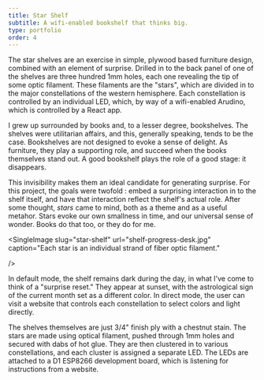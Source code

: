 ```yaml
---
title: Star Shelf
subtitle: A wifi-enabled bookshelf that thinks big.
type: portfolio
order: 4
---
```



The star shelves are an exercise in simple, plywood based furniture design, combined with an element of surprise. Drilled in to the back panel of one of the shelves are three hundred 1mm holes, each one revealing the tip of some optic filament. These filaments are the "stars", which are divided in to the major constellations of the western hemisphere. Each constellation is controlled by an individual LED, which, by way of a wifi-enabled Arudino, which is controlled by a React app.

  <SingleImage 
  slug="star-shelf" 
  url="shelf-construction.jpg" 
  caption="First shelf being constructed in our back alley."
  align="Left" />


I grew up surrounded by books and, to a lesser degree, bookshelves. The shelves were utilitarian affairs, and this, generally speaking, tends to be the case. Bookshelves are not designed to evoke a sense of delight. As furniture, they play a supporting role, and succeed when the books themselves stand out. A good bookshelf plays the role of a good stage: it disappears.

This invisibility makes them an ideal candidate for generating surprise. For this project, the goals were twofold : embed a surprising interaction in to the shelf itself, and have that interaction reflect the shelf's actual role. After some thought, <i>stars</i> came to mind, both as a theme and as a useful metahor.  Stars evoke our own smallness in time, and our universal sense of wonder.  Books do that too, or they do for me. 


<Album>

  <SingleImage 
  slug="star-shelf" 
  url="shelf-diagram.jpg" 
  caption="Constellation diagram."
   />

  <SingleImage 
  slug="star-shelf" 
  url="shelf-progress-desk.jpg" 
  caption="Each star is an individual strand of fiber optic filament." 

  />

  <SingleImage 
  slug="star-shelf" 
  url="shelf-starsketch.jpg"  
  caption="Drilling constellation holes."
  />

</Album>


In default mode, the shelf remains dark during the day, in what I've come to think of a "surprise reset."  They appear at sunset, with the astrological sign of the current month set as a different color.   In direct mode, the user can visit a website that controls each constellation to select colors and light directly. 



The shelves themselves are just 3/4" finish ply with a chestnut stain.  The stars are made using optical filament, pushed through 1mm holes and secured with dabs of hot glue. They are then clustered in to various constellations, and each cluster is assigned a separate LED. The LEDs are attached to a D1 ESP8266 development board, which is listening for instructions from a website.

  <SingleImage 
  slug="star-shelf" 
  url="shelf-livingroom.jpg" 
  caption="Completed shelves flanking our dining room doors." 
  align="Full"
  />
